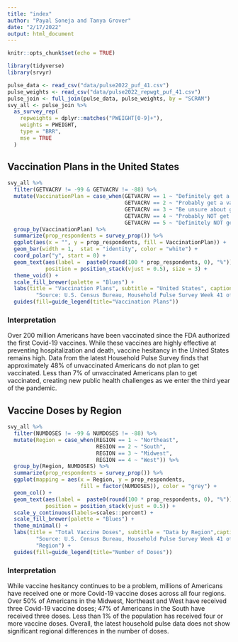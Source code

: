 ```yaml
---
title: "index"
author: "Payal Soneja and Tanya Grover"
date: "2/17/2022"
output: html_document
---
```


```r
knitr::opts_chunk$set(echo = TRUE)
```

```r
library(tidyverse)
library(srvyr)
```


```r
pulse_data <- read_csv("data/pulse2022_puf_41.csv")
pulse_weights <- read_csv("data/pulse2022_repwgt_puf_41.csv")
pulse_join <- full_join(pulse_data, pulse_weights, by = "SCRAM")
svy_all <- pulse_join %>%
  as_survey_rep(
    repweights = dplyr::matches("PWEIGHT[0-9]+"),
    weights = PWEIGHT,
    type = "BRR",
    mse = TRUE
  )
```


## Vaccination Plans in the United States 

```r
svy_all %>%
  filter(GETVACRV != -99 & GETVACRV != -88) %>%
  mutate(VaccinationPlan = case_when(GETVACRV == 1 ~ "Definitely get a vaccine",
                                     GETVACRV == 2 ~ "Probably get a vaccine",
                                     GETVACRV == 3 ~ "Be unsure about getting a vaccine",
                                     GETVACRV == 4 ~ "Probably NOT get a vaccine",
                                     GETVACRV == 5 ~ "Definitely NOT get a vaccine")) %>%
  group_by(VaccinationPlan) %>%
  summarize(prop_respondents = survey_prop()) %>%
  ggplot(aes(x = "", y = prop_respondents, fill = VaccinationPlan)) +
  geom_bar(width = 1,  stat = "identity", color = "white") +
  coord_polar("y", start = 0) +
  geom_text(aes(label =  paste0(round(100 * prop_respondents, 0), "%")), 
            position = position_stack(vjust = 0.5), size = 3) +
  theme_void() +
  scale_fill_brewer(palette = "Blues") +
  labs(title = "Vaccination Plans", subtitle = "United States", caption = 
         "Source: U.S. Census Bureau, Household Pulse Survey Week 41 of 2022") +
  guides(fill=guide_legend(title="Vaccination Plans"))
```

### Interpretation

Over 200 million Americans have been vaccinated since the FDA authorized the 
first Covid-19 vaccines. While these vaccines are highly effective at preventing
hospitalization and death, vaccine hesitancy in the United States remains high.
Data from the latest Household Pulse Survey finds that approximately 48% of 
unvaccinated Americans do not plan to get vaccinated. Less than 7% of
unvaccinated Americans plan to get vaccinated, creating new public health
challenges as we enter the third year of the pandemic. 

## Vaccine Doses by Region

```r
svy_all %>%
  filter(NUMDOSES != -99 & NUMDOSES != -88) %>%
  mutate(Region = case_when(REGION == 1 ~ "Northeast",
                            REGION == 2 ~ "South",
                            REGION == 3 ~ "Midwest",
                            REGION == 4 ~ "West")) %>%
  group_by(Region, NUMDOSES) %>%
  summarize(prop_respondents = survey_prop()) %>%
  ggplot(mapping = aes(x = Region, y = prop_respondents, 
                       fill = factor(NUMDOSES)), color = "grey") + 
  geom_col() +
  geom_text(aes(label =  paste0(round(100 * prop_respondents, 0), "%")), 
            position = position_stack(vjust = 0.5)) +
  scale_y_continuous(labels=scales::percent) +
  scale_fill_brewer(palette = "Blues") +
  theme_minimal() +
  labs(title = "Total Vaccine Doses", subtitle = "Data by Region",caption = 
         "Source: U.S. Census Bureau, Household Pulse Survey Week 41 of 2022", y = "Percentage of Respondents", x =
         "Region") +
  guides(fill=guide_legend(title="Number of Doses")) 
```

### Interpretation

While vaccine hesitancy continues to be a problem, millions of Americans have
received one or more Covid-19 vaccine doses across all four regions. Over 50%
of Americans in the Midwest, Northeast and West have received three Covid-19 
vaccine doses; 47% of Americans in the South have received three doses. Less
than 1% of the population has received four or more vaccine doses. Overall,
the latest household pulse data does not show significant regional differences 
in the number of doses. 